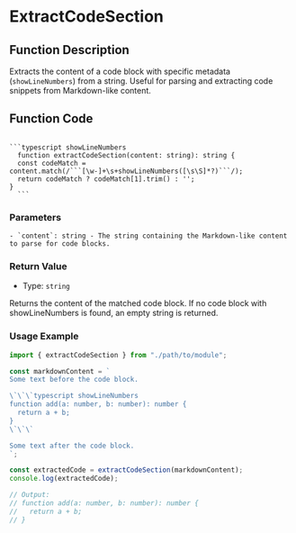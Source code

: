 # ExtractCodeSection

## Function Description

Extracts the content of a code block with specific metadata (`showLineNumbers`) from a string. Useful for parsing and extracting code snippets from Markdown-like content.

## Function Code

<pre><code>
```typescript showLineNumbers
  function extractCodeSection(content: string): string {
  const codeMatch = content.match(/```[\w-]+\s+showLineNumbers([\s\S]*?)```/);
  return codeMatch ? codeMatch[1].trim() : '';
}
  ```
</code></pre>

### Parameters

```
- `content`: string - The string containing the Markdown-like content to parse for code blocks.

```

### Return Value

- Type: `string `

Returns the content of the matched code block. If no code block with showLineNumbers is found, an empty string is returned.

### Usage Example

```javascript
import { extractCodeSection } from "./path/to/module";

const markdownContent = `
Some text before the code block.

\`\`\`typescript showLineNumbers
function add(a: number, b: number): number {
  return a + b;
}
\`\`\`

Some text after the code block.
`;

const extractedCode = extractCodeSection(markdownContent);
console.log(extractedCode);

// Output:
// function add(a: number, b: number): number {
//   return a + b;
// }
```
